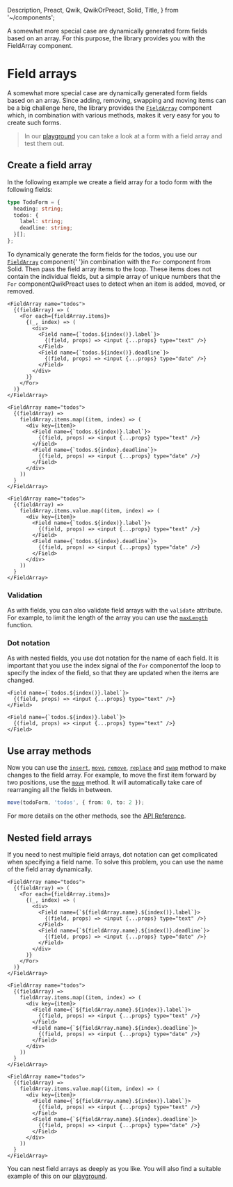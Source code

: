   Description,
  Preact,
  Qwik,
  QwikOrPreact,
  Solid,
  Title,
} from '~/components';

<Title>Field arrays</Title>
<Description>
  A somewhat more special case are dynamically generated form fields based on an
  array. For this purpose, the library provides you with the FieldArray
  component.
</Description>

# Field arrays

A somewhat more special case are dynamically generated form fields based on an array. Since adding, removing, swapping and moving items can be a big challenge here, the library provides the <A href="../../api/FieldArray">`FieldArray`</A> component which, in combination with various methods, makes it very easy for you to create such forms.

> In our <A href="/playground/todos">playground</A> you can take a look at a form with a field array and test them out.

## Create a field array

In the following example we create a field array for a todo form with the following fields:

```ts
type TodoForm = {
  heading: string;
  todos: {
    label: string;
    deadline: string;
  }[];
};
```

To dynamically generate the form fields for the todos, you use our <A href="../../api/FieldArray">`FieldArray`</A> component<Solid>{' '}in combination with the `For` component from Solid</Solid>. Then pass the field array items to the loop. These items does not contain the individual fields, but a simple array of unique numbers that <Solid>the `For` component</Solid><Qwik>Qwik</Qwik><Preact>Preact</Preact> uses to detect when an item is added, moved, or removed.

<Solid block>

```tsx
<FieldArray name="todos">
  {(fieldArray) => (
    <For each={fieldArray.items}>
      {(_, index) => (
        <div>
          <Field name={`todos.${index()}.label`}>
            {(field, props) => <input {...props} type="text" />}
          </Field>
          <Field name={`todos.${index()}.deadline`}>
            {(field, props) => <input {...props} type="date" />}
          </Field>
        </div>
      )}
    </For>
  )}
</FieldArray>
```

</Solid>

<Qwik block>

```tsx
<FieldArray name="todos">
  {(fieldArray) =>
    fieldArray.items.map((item, index) => (
      <div key={item}>
        <Field name={`todos.${index)}.label`}>
          {(field, props) => <input {...props} type="text" />}
        </Field>
        <Field name={`todos.${index}.deadline`}>
          {(field, props) => <input {...props} type="date" />}
        </Field>
      </div>
    ))
  }
</FieldArray>
```

</Qwik>

<Preact block>

```tsx
<FieldArray name="todos">
  {(fieldArray) =>
    fieldArray.items.value.map((item, index) => (
      <div key={item}>
        <Field name={`todos.${index)}.label`}>
          {(field, props) => <input {...props} type="text" />}
        </Field>
        <Field name={`todos.${index}.deadline`}>
          {(field, props) => <input {...props} type="date" />}
        </Field>
      </div>
    ))
  }
</FieldArray>
```

</Preact>

### Validation

As with fields, you can also validate field arrays with the `validate` attribute. For example, to limit the length of the array you can use the <A href="../../api/maxLength">`maxLength`</A> function.

### Dot notation

As with nested fields, you use dot notation for the name of each field. It is important that you use the index <Solid>signal of the `For` component</Solid><QwikOrPreact>of the loop</QwikOrPreact> to specify the index of the field, so that they are updated when the items are changed.

<Solid block>

```tsx
<Field name={`todos.${index()}.label`}>
  {(field, props) => <input {...props} type="text" />}
</Field>
```

</Solid>

<QwikOrPreact block>

```tsx
<Field name={`todos.${index)}.label`}>
  {(field, props) => <input {...props} type="text" />}
</Field>
```

</QwikOrPreact>

## Use array methods

Now you can use the <A href="../../api/insert">`insert`</A>, <A href="../../api/move">`move`</A>, <A href="../../api/remove">`remove`</A>, <A href="../../api/replace">`replace`</A> and <A href="../../api/swap">`swap`</A> method to make changes to the field array. For example, to move the first item forward by two positions, use the <A href="../../api/move">`move`</A> method. It will automatically take care of rearranging all the fields in between.

```ts
move(todoForm, 'todos', { from: 0, to: 2 });
```

For more details on the other methods, see the <A href="../../api">API Reference</A>.

## Nested field arrays

If you need to nest multiple field arrays, dot notation can get complicated when specifying a field name. To solve this problem, you can use the name of the field array dynamically.

<Solid block>

```tsx
<FieldArray name="todos">
  {(fieldArray) => (
    <For each={fieldArray.items}>
      {(_, index) => (
        <div>
          <Field name={`${fieldArray.name}.${index()}.label`}>
            {(field, props) => <input {...props} type="text" />}
          </Field>
          <Field name={`${fieldArray.name}.${index()}.deadline`}>
            {(field, props) => <input {...props} type="date" />}
          </Field>
        </div>
      )}
    </For>
  )}
</FieldArray>
```

</Solid>

<Qwik block>

```tsx
<FieldArray name="todos">
  {(fieldArray) =>
    fieldArray.items.map((item, index) => (
      <div key={item}>
        <Field name={`${fieldArray.name}.${index)}.label`}>
          {(field, props) => <input {...props} type="text" />}
        </Field>
        <Field name={`${fieldArray.name}.${index}.deadline`}>
          {(field, props) => <input {...props} type="date" />}
        </Field>
      </div>
    ))
  }
</FieldArray>
```

</Qwik>

<Preact block>

```tsx
<FieldArray name="todos">
  {(fieldArray) =>
    fieldArray.items.value.map((item, index) => (
      <div key={item}>
        <Field name={`${fieldArray.name}.${index)}.label`}>
          {(field, props) => <input {...props} type="text" />}
        </Field>
        <Field name={`${fieldArray.name}.${index}.deadline`}>
          {(field, props) => <input {...props} type="date" />}
        </Field>
      </div>
    ))
  }
</FieldArray>
```

</Preact>

You can nest field arrays as deeply as you like. You will also find a suitable example of this on our <A href="/playground/nested">playground</A>.
